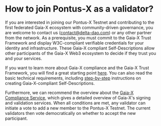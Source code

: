 # How to join Pontus-X as a validator?

If you are interested in joining our Pontus-X Testnet and contributing to the first federated Gaia-X ecosystem with community-driven governance,  you are welcome to contact us (contact@delta-dao.com) or any other partner from the network. As a prerequisite, you must commit to the Gaia-X Trust Framework and display W3C-compliant verifiable credentials for your identity and infrastructure. These Gaia-X compliant Self-Descriptions allow other participants of the Gaia-X Web3 ecosystem to decide if they trust you and your services.

If you want to learn more about Gaia-X compliance and the Gaia-X Trust Framework, you will find a great starting point [here](https://compliance.gaia-x.eu/). You can also read the basic technical requirements, including [step-by-step](https://gitlab.com/gaia-x/lab/compliance/gx-compliance) instructions on creating Gaia-X-compliant Self-Descriptions.

Furthermore, we can recommend the overview about the [Gaia-X Compliance Service](https://deltadao.medium.com/gaia-x-compliance-service-a3df1d6ffc52), which gives a detailed overview of Gaia-X's signing and validation services. When all conditions are met, any validator can initiate a vote to add a new member to the Pontus-X Testnet. The current validators then vote democratically on whether to accept the new participant.
